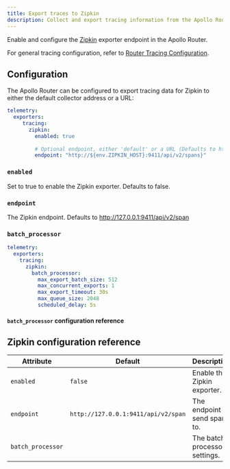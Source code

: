 ```yaml
---
title: Export traces to Zipkin
description: Collect and export tracing information from the Apollo Router
---
```


Enable and configure the [Zipkin](https://zipkin.io/) exporter endpoint in the Apollo Router.

For general tracing configuration, refer to [Router Tracing Configuration](./overview).

## Configuration

The Apollo Router can be configured to export tracing data for Zipkin to either the default collector address or a URL:

```yaml title="router.yaml"
telemetry:
  exporters:
     tracing:
       zipkin:
         enabled: true
   
         # Optional endpoint, either 'default' or a URL (Defaults to http://127.0.0.1:9411/api/v2/span)
         endpoint: "http://${env.ZIPKIN_HOST}:9411/api/v2/spans}"   
```

### `enabled`
Set to true to enable the Zipkin exporter. Defaults to false.

### `endpoint`
The Zipkin endpoint. Defaults to http://127.0.0.1:9411/api/v2/span

### `batch_processor`
```yaml
telemetry:
  exporters:
    tracing:
      zipkin: 
        batch_processor: 
          max_export_batch_size: 512
          max_concurrent_exports: 1
          max_export_timeout: 30s 
          max_queue_size: 2048
          scheduled_delay: 5s
```

#### `batch_processor` configuration reference

## Zipkin configuration reference

| Attribute         | Default                             | Description                    |
|-------------------|-------------------------------------|--------------------------------|
| `enabled`         | `false`                             | Enable the Zipkin exporter.    |
| `endpoint`        | `http://127.0.0.1:9411/api/v2/span` | The endpoint to send spans to. |
| `batch_processor` |                                     | The batch processor settings.  |
